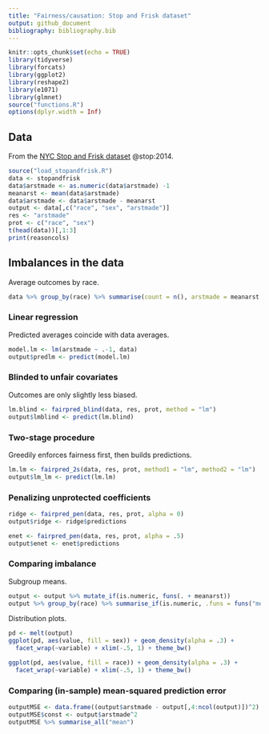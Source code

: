 ```yaml
---
title: "Fairness/causation: Stop and Frisk dataset"
output: github_document
bibliography: bibliography.bib
---
```


```r
knitr::opts_chunk$set(echo = TRUE)
library(tidyverse)
library(forcats)
library(ggplot2)
library(reshape2)
library(e1071)
library(glmnet)
source("functions.R")
options(dplyr.width = Inf)
```

## Data

From the [NYC Stop and Frisk dataset](http://www.nyclu.org/content/stop-and-frisk-data) @stop:2014. 

```r
source("load_stopandfrisk.R")
data <- stopandfrisk
data$arstmade <- as.numeric(data$arstmade) -1
meanarst <- mean(data$arstmade)
data$arstmade <- data$arstmade - meanarst
output <- data[,c("race", "sex", "arstmade")]
res <- "arstmade"
prot <- c("race", "sex")
t(head(data))[,1:3]
print(reasoncols)
```

## Imbalances in the data

Average outcomes by race.

```r
data %>% group_by(race) %>% summarise(count = n(), arstmade = meanarst + mean(arstmade))
```

### Linear regression

Predicted averages coincide with data averages.

```r
model.lm <- lm(arstmade ~ .-1, data)
output$predlm <- predict(model.lm)
```

### Blinded to unfair covariates

Outcomes are only slightly less biased.

```r
lm.blind <- fairpred_blind(data, res, prot, method = "lm")
output$lmblind <- predict(lm.blind)
```

### Two-stage procedure

Greedily enforces fairness first, then builds predictions.

```r
lm.lm <- fairpred_2s(data, res, prot, method1 = "lm", method2 = "lm")
output$lm_lm <- predict(lm.lm)
```

### Penalizing unprotected coefficients

```r
ridge <- fairpred_pen(data, res, prot, alpha = 0)
output$ridge <- ridge$predictions

enet <- fairpred_pen(data, res, prot, alpha = .5)
output$enet <- enet$predictions
```

### Comparing imbalance

Subgroup means.

```r
output <- output %>% mutate_if(is.numeric, funs(. + meanarst))
output %>% group_by(race) %>% summarise_if(is.numeric, .funs = funs("mean"))
```

Distribution plots.

```r
pd <- melt(output)
ggplot(pd, aes(value, fill = sex)) + geom_density(alpha = .3) +
  facet_wrap(~variable) + xlim(-.5, 1) + theme_bw()

ggplot(pd, aes(value, fill = race)) + geom_density(alpha = .3) +
  facet_wrap(~variable) + xlim(-.5, 1) + theme_bw()
```

### Comparing (in-sample) mean-squared prediction error

```r
outputMSE <- data.frame((output$arstmade - output[,4:ncol(output)])^2)
outputMSE$const <- output$arstmade^2
outputMSE %>% summarise_all("mean")
```
